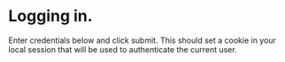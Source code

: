 
<Meta title="Auth" />

# Logging in.

Enter credentials below and click submit.
This should set a cookie in your local session
that will be used to authenticate the current
user.

<Login />
